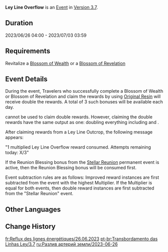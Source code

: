 {{Event
|name              = Ley Line Overflow 2023-06-26
|image             = Ley Line Overflow.png
|type              = In-Game
|time_known        = yes
|time_start        = 2023-06-26 04:00:00
|time_end          = 2023-07-03 03:59:59
|link              = https://genshin.hoyoverse.com/en/news/detail/111807
}}
{{Description|The flow of experience and gold within the ley lines has been notable of late...<br>Use the power of Original Resin to make Blossoms of Wealth and Blossoms of Revelation bloom brilliantly, and bring forth shining [[Mora]] and forerunners' experiences into the world.}}
'''Ley Line Overflow''' is an [[Event]] in [[Version 3.7]].

==Duration==
2023/06/26 04:00 - 2023/07/03 03:59

==Requirements==
Revitalize a [[Blossom of Wealth]] or a [[Blossom of Revelation]]

==Event Details==
During the event, Travelers who successfully complete a Blossom of Wealth or Blossom of Revelation and claim the rewards by using [[Original Resin]] will receive double the rewards. A total of 3 such bonuses will be available each day.

{{Item|Condensed Resin|30}} cannot be used to claim double rewards. However, claiming the double rewards have the same output as one: doubling everything including {{Item|Companionship EXP|30}} and {{Item|Adventure EXP|30}}.

After claiming rewards from a Ley Line Outcrop, the following message appears:

"1 multiplied Ley Line Overflow reward consumed. Attempts remaining today: X/3"

If the Reunion Blessing bonus from the [[Stellar Reunion]] permanent event is active, then the Reunion Blessing bonus will be consumed first.

Event subtraction rules are as follows: Improved reward instances are first subtracted from the event with the highest Multiplier. If the Multiplier is equal for both events, then double reward instances are first subtracted  from the "Stellar Reunion" event.

==Other Languages==
{{Other Languages|Ley Line Overflow}}

==Change History==
{{Change History|3.7}}

[[fr:Reflux des lignes énergétiques/26.06.2023]]
[[pt-br:Transbordamento das Linhas Ley/3.7]]
[[ru:Разлив артерий земли/2023-06-26]]